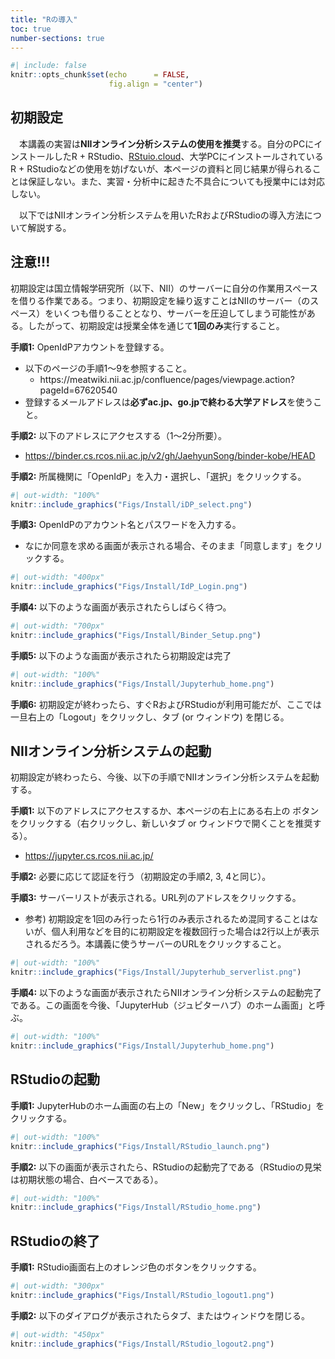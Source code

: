 ```yaml
---
title: "Rの導入"
toc: true
number-sections: true
---
```


```r
#| include: false
knitr::opts_chunk$set(echo      = FALSE,
                      fig.align = "center")
```

## 初期設定

　本講義の実習は**NIIオンライン分析システムの使用を推奨**する。自分のPCにインストールしたR + RStudio、[RStuio.cloud](https://rstudio.cloud/)、大学PCにインストールされているR + RStudioなどの使用を妨げないが、本ページの資料と同じ結果が得られることは保証しない。また、実習・分析中に起きた不具合についても授業中には対応しない。

　以下ではNIIオンライン分析システムを用いたRおよびRStudioの導入方法について解説する。

:::{.callout-important}
## 注意!!!

初期設定は国立情報学研究所（以下、NII）のサーバーに自分の作業用スペースを借りる作業である。つまり、初期設定を繰り返すことはNIIのサーバー（のスペース）をいくつも借りることとなり、サーバーを圧迫してしまう可能性がある。したがって、初期設定は授業全体を通じて**1回のみ**実行すること。
:::

**手順1:** OpenIdPアカウントを登録する。

* 以下のページの手順1〜9を参照すること。
   * https://meatwiki.nii.ac.jp/confluence/pages/viewpage.action?pageId=67620540
* 登録するメールアドレスは**必ずac.jp、go.jpで終わる大学アドレス**を使うこと。

**手順2:** 以下のアドレスにアクセスする（1〜2分所要）。

* <a href="https://binder.cs.rcos.nii.ac.jp/v2/gh/JaehyunSong/binder-kobe/HEAD" target="_blank">https://binder.cs.rcos.nii.ac.jp/v2/gh/JaehyunSong/binder-kobe/HEAD</a>

**手順2:** 所属機関に「OpenIdP」を入力・選択し、「選択」をクリックする。

```r
#| out-width: "100%"
knitr::include_graphics("Figs/Install/iDP_select.png")
```

**手順3:** OpenIdPのアカウント名とパスワードを入力する。

* なにか同意を求める画面が表示される場合、そのまま「同意します」をクリックする。

```r
#| out-width: "400px"
knitr::include_graphics("Figs/Install/IdP_Login.png")
```

**手順4:** 以下のような画面が表示されたらしばらく待つ。

```r
#| out-width: "700px"
knitr::include_graphics("Figs/Install/Binder_Setup.png")
```

**手順5:** 以下のような画面が表示されたら初期設定は完了

```r
#| out-width: "100%"
knitr::include_graphics("Figs/Install/Jupyterhub_home.png")
```

**手順6:** 初期設定が終わったら、すぐRおよびRStudioが利用可能だが、ここでは一旦右上の「Logout」をクリックし、タブ (or ウィンドウ) を閉じる。

## NIIオンライン分析システムの起動

初期設定が終わったら、今後、以下の手順でNIIオンライン分析システムを起動する。

**手順1:** 以下のアドレスにアクセスするか、本ページの右上にある右上の <a href="https://jupyter.cs.rcos.nii.ac.jp/" target="_blank"><i class="bi bi-terminal"></i></a> ボタンをクリックする（右クリックし、新しいタブ or ウィンドウで開くことを推奨する）。

* <a href="https://jupyter.cs.rcos.nii.ac.jp/" target="_blank">https://jupyter.cs.rcos.nii.ac.jp/</a>

**手順2:** 必要に応じて認証を行う（初期設定の手順2, 3, 4と同じ）。

**手順3:** サーバーリストが表示される。URL列のアドレスをクリックする。

* 参考) 初期設定を1回のみ行ったら1行のみ表示されるため混同することはないが、個人利用などを目的に初期設定を複数回行った場合は2行以上が表示されるだろう。本講義に使うサーバーのURLをクリックすること。

```r
#| out-width: "100%"
knitr::include_graphics("Figs/Install/Jupyterhub_serverlist.png")
```

**手順4:** 以下のような画面が表示されたらNIIオンライン分析システムの起動完了である。この画面を今後、「JupyterHub（ジュピターハブ）のホーム画面」と呼ぶ。

```r
#| out-width: "100%"
knitr::include_graphics("Figs/Install/Jupyterhub_home.png")
```

## RStudioの起動

**手順1:** JupyterHubのホーム画面の右上の「New<i class="bi bi-caret-down-fill"></i>」をクリックし、「RStudio」をクリックする。

```r
#| out-width: "100%"
knitr::include_graphics("Figs/Install/RStudio_launch.png")
```

**手順2:** 以下の画面が表示されたら、RStudioの起動完了である（RStudioの見栄は初期状態の場合、白ベースである）。

```r
#| out-width: "100%"
knitr::include_graphics("Figs/Install/RStudio_home.png")
```


## RStudioの終了

**手順1:** RStudio画面右上のオレンジ色のボタンをクリックする。

```r
#| out-width: "300px"
knitr::include_graphics("Figs/Install/RStudio_logout1.png")
```

**手順2:** 以下のダイアログが表示されたらタブ、またはウィンドウを閉じる。

```r
#| out-width: "450px"
knitr::include_graphics("Figs/Install/RStudio_logout2.png")
```